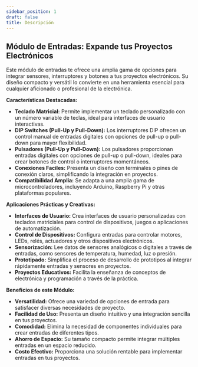 ```yaml
---
sidebar_position: 1
draft: false
title: Descripción
---
```


## Módulo de Entradas: Expande tus Proyectos Electrónicos

Este módulo de entradas te ofrece una amplia gama de opciones para integrar sensores, interruptores y botones a tus proyectos electrónicos. Su diseño compacto y versátil lo convierte en una herramienta esencial para cualquier aficionado o profesional de la electrónica.

**Características Destacadas:**

* **Teclado Matricial:**  Permite implementar un teclado personalizado con un número variable de teclas, ideal para interfaces de usuario interactivas.
* **DIP Switches (Pull-Up y Pull-Down):** Los interruptores DIP ofrecen un control manual de entradas digitales con opciones de pull-up o pull-down para mayor flexibilidad.
* **Pulsadores (Pull-Up y Pull-Down):** Los pulsadores proporcionan entradas digitales con opciones de pull-up o pull-down, ideales para crear botones de control o interruptores momentáneos.
* **Conexiones Faciles:**  Presenta un diseño con terminales o pines de conexión claros, simplificando la integración en proyectos.
* **Compatibilidad Amplia:**  Se adapta a una amplia gama de microcontroladores, incluyendo Arduino, Raspberry Pi y otras plataformas populares.

**Aplicaciones Prácticas y Creativas:**

* **Interfaces de Usuario:**  Crea interfaces de usuario personalizadas con teclados matriciales para control de dispositivos, juegos o aplicaciones de automatización.
* **Control de Dispositivos:**  Configura entradas para controlar motores, LEDs, relés, actuadores y otros dispositivos electrónicos.
* **Sensorización:**  Lee datos de sensores analógicos o digitales a través de entradas, como sensores de temperatura, humedad, luz o presión.
* **Prototipado:**  Simplifica el proceso de desarrollo de prototipos al integrar rápidamente entradas y sensores en proyectos.
* **Proyectos Educativos:**  Facilita la enseñanza de conceptos de electrónica y programación a través de la práctica.

**Beneficios de este Módulo:**

* **Versatilidad:**  Ofrece una variedad de opciones de entrada para satisfacer diversas necesidades de proyecto.
* **Facilidad de Uso:**  Presenta un diseño intuitivo y una integración sencilla en tus proyectos.
* **Comodidad:**  Elimina la necesidad de componentes individuales para crear entradas de diferentes tipos.
* **Ahorro de Espacio:**  Su tamaño compacto permite integrar múltiples entradas en un espacio reducido.
* **Costo Efectivo:**  Proporciona una solución rentable para implementar entradas en tus proyectos.